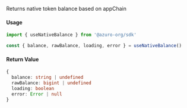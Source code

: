 Returns native token balance based on appChain

#### Usage

```ts
import { useNativeBalance } from '@azuro-org/sdk'

const { balance, rawBalance, loading, error } = useNativeBalance()
```

#### Return Value

```ts
{
  balance: string | undefined
  rawBalance: bigint | undefined
  loading: boolean
  error: Error | null
}
```
